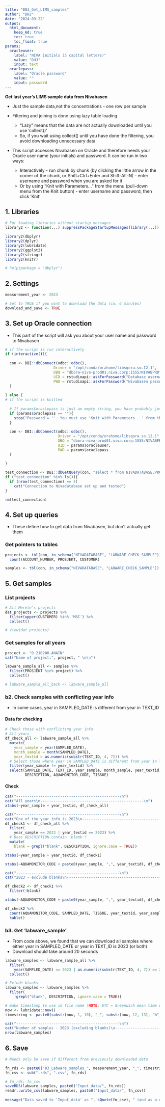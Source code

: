 ```yaml
---
title: "083_Get_LIMS_samples"
author: "DHJ"
date: "2024-09-22"
output: 
  html_document:
    keep_md: true
    toc: true  
    toc_float: true
params:
  oracleuser: 
    label: "NIVA initials (3 capital letters)"
    value: "DHJ"
    input: text
  oraclepass: 
    label: "Oracle password"
    value: ""
    input: password
---
```


**Get last year's LIMS sample data from Nivabasen**    

* Just the sample data,not the concentrations - one row per sample  

* Filtering and joining is done using lazy table loading    
    - "Lazy" means that the data are not actually downloaded until you use 'collect()'  
    - So, if you wait using collect() until you have done the filtering, you avoid downloading unnecessary data  

* This script accesses Nivabasen on Oracle and therefore needs your Oracle user name (your initials) and password. It can be run in two ways:  
    - Interactively - run chunk by chunk (by clicking the little arrow in the corner of the chunk, or Shift+Ctrl+Enter and Shift-Alt-N) - enter username and password when you are asked for it 
    - Or by using "Knit with Parameters..." from the menu (pull-down menu from the Knit button) - enter username and password, then click 'Knit'  

## 1. Libraries

```r

# For loading libraries without startup messages
library2 <- function(...) suppressPackageStartupMessages(library(...))

library2(dbplyr)
library2(dplyr)
library2(lubridate)
library2(ggplot2)
library2(stringr)
library2(knitr)

# help(package = "dbplyr")

```

## 2. Settings  
```r

measurement_year <- 2023

# Set to TRUE if you want to download the data (ca. 6 minutes)
download_and_save <- TRUE

```



## 3. Set up Oracle connection   

- This part of the script will ask you about your user name and password to Nivabasen  

```r

# if the script is run interactively
if (interactive()){
  
  con <- DBI::dbConnect(odbc::odbc(),
                      Driver = "/opt/conda/orahome/libsqora.so.12.1",
                      DBQ = "dbora-niva-prod01.niva.corp:1555/NIVABPRD",
                      UID = rstudioapi::askForPassword("Database username (NIVA initials, 3 capital letters)"),
                      PWD = rstudioapi::askForPassword("Nivabasen password")
  )
  
} else {
# if the script is knitted
  
  # If params$oraclepass is just an empty string, you have probably just clicked the Knit button  
  if (params$oraclepass == ""){
    stop("Password = ''. You must use 'Knit with Parameters...' from the menu (pull-down menu from the Knit button), and enter you password in the dialog")
  }
  
  con <- DBI::dbConnect(odbc::odbc(),
                        Driver = "/opt/conda/orahome/libsqora.so.12.1",
                        DBQ = "dbora-niva-prod01.niva.corp:1555/NIVABPRD",
                        UID = params$oracleuser,
                        PWD = params$oraclepass
  )
  
}

test_connection <- DBI::dbGetQuery(con, "select * from NIVADATABASE.PROJECTS where rownum < 4")
if ("test_connection" %in% ls()){
  if (nrow(test_connection) == 3)
    cat("Connection to Nivadatabase set up and tested")
}

rm(test_connection)

```

## 4. Set up queries  

* These define how to get data from Nivabasen, but don't actually get them  


### Get pointers to tables  

```r

projects <- tbl(con, in_schema("NIVADATABASE", "LABWARE_CHECK_SAMPLE")) %>%
  count(ACCOUNT_NUMBER, PROSJEKT, CUSTOMER)

samples <- tbl(con, in_schema("NIVADATABASE", "LABWARE_CHECK_SAMPLE"))

```

## 5. Get samples  

### List projects 

```r

# All Merete's projects  
dat_projects <- projects %>%
  filter(upper(CUSTOMER) %in% 'MSC') %>%
  collect()

# View(dat_projects)

```

### Get samples for all years    

```r

project <- "O 210200.ANAIN"
cat("Name of project:", project, " \n\n")

labware_sample_all <- samples %>%
  filter(PROSJEKT %in% project) %>%
  collect()

# labware_sample_all_back <- labware_sample_all
```


### b2. Check samples with conflicting year info    

* In some cases, year in SAMPLED_DATE is different from year in TEXT_ID

#### Data for checking  

```r
# Check those with conflicting year info  
# All years
df_check_all <- labware_sample_all %>%
  mutate(
    year_sample = year(SAMPLED_DATE),
    month_sample = month(SAMPLED_DATE),
    year_textid = as.numeric(substr(TEXT_ID, 4, 7))) %>%
  # Select those where year in SAMPLED_DATE is different from year in TEXT_ID  
  filter(year_sample != year_textid) %>%
  select(SAMPLED_DATE, TEXT_ID, year_sample, month_sample, year_textid,
         DESCRIPTION, AQUAMONITOR_CODE, TISSUE)

```

#### Check  
```r

cat("-----------------------------------------------\n")
cat("All years\n-----------------------------------------------\n")
xtabs(~year_sample + year_textid, df_check_all)

cat("-----------------------------------------------\n")
cat("One of the year info is 2023\n-----------------------------------------------\n")
df_check1 <- df_check_all %>%
  filter(
    year_sample == 2023 | year_textid == 2023) %>%
  # Does DESCRIPTION contain 'blank'?  
  mutate(
    blank = grepl("blank", DESCRIPTION, ignore.case = TRUE))

xtabs(~year_sample + year_textid, df_check1)

xtabs(~AQUAMONITOR_CODE + paste0(year_sample, ",", year_textid), df_check1)

cat("-----------------------------------------------\n")
cat("2023 - exclude blanks\n-----------------------------------------------\n")

df_check2 <- df_check1 %>%
  filter(!blank)

xtabs(~AQUAMONITOR_CODE + paste0(year_sample, ",", year_textid), df_check2)

df_check2 %>%
  count(AQUAMONITOR_CODE, SAMPLED_DATE, TISSUE, year_textid, year_sample) %>%
  kable()


```

### b3. Get 'labware_sample'   

* From code above, we found that we can download all samples where either year in SAMPLED_DATE or year in TEXT_ID is 2023 (or both)   
* Download should take around 20 seconds  

```r

labware_samples <- labware_sample_all %>%
  filter(
    year(SAMPLED_DATE) == 2023 | as.numeric(substr(TEXT_ID, 4, 7)) == 2023) %>%
  collect()

# Exlude blanks
labware_samples <- labware_samples %>%
  filter(
    !grepl("blank", DESCRIPTION, ignore.case = TRUE)) 

# make timestamp to use in file name (NOTE: UTC = Greenwich mean time used, not local time)
now <- lubridate::now()
timestring <- paste0(substr(now, 1, 10), "_", substr(now, 12, 13), "h", substr(now, 15, 16), "m")  

cat("-----------------------------------------------\n")
cat("Number of samples - 2023 (excluding blanks)\n-----------------------------------------------\n")
nrow(labware_samples)

```

## 6. Save   

```r

# Needs only be save if different from previously downloaded data

fn_rds <- paste0("83_Labware_samples_", measurement_year, "_", timestring, ".rds")  
fn_csv <- sub(".rds", ".csv", fn_rds)  

# fn_rds; fn_csv
saveRDS(labware_samples, paste0("Input_data/", fn_rds))
readr::write_csv(labware_samples, paste0("Input_data/", fn_csv))
  
message("Data saved to 'Input_data' as ", sQuote(fn_csv), " (and as a corresponding .rds file)")
  

```
